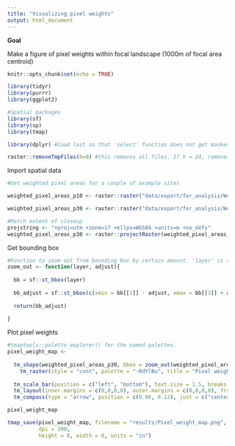 ```yaml
---
title: "Visualizing pixel weights"
output: html_document
---
```


**Goal**

Make a figure of pixel weights within focal landscape (1000m of focal area centroid)

```r
knitr::opts_chunk$set(echo = TRUE)

library(tidyr)
library(purrr)
library(ggplot2)

#Spatial packages
library(sf)
library(sp)
library(tmap)

library(dplyr) #load last so that 'select' function does not get masked

raster::removeTmpFiles(h=0) #this removes all files. If h = 24, removes all temp files more than 24 hours old, etc.
```

Import spatial data
```r
#Get weighted pixel areas for a couple of example sites

weighted_pixel_areas_p10 <- raster::raster("data/export/for_analysis/Weighted_pixel_area_images_20200701/10.tif")

weighted_pixel_areas_p30 <- raster::raster("data/export/for_analysis/Weighted_pixel_area_images_20200701/30.tif")

#Match extent of closeup
projstring <- "+proj=utm +zone=17 +ellps=WGS84 +units=m +no_defs" 
weighted_pixel_areas_p30 <- raster::projectRaster(weighted_pixel_areas_p30, crs = projstring)
```

Get bounding box
```r
#Function to zoom out from bounding box by certain amount. 'layer' is sf or raster object
zoom_out <- function(layer, adjust){
  
  bb = sf::st_bbox(layer)
  
  bb_adjust = sf::st_bbox(c(xmin = bb[[1]] - adjust, xmax = bb[[3]] + adjust, ymin = bb[[2]] - adjust, ymax = bb[[4]] + adjust), crs = proj)
  
  return(bb_adjust)
  
}
```

Plot pixel weights
```r
#tmaptools::palette_explorer() for the named palettes.
pixel_weight_map <- 
  
  tm_shape(weighted_pixel_areas_p30, bbox = zoom_out(weighted_pixel_areas_p30, 250), unit = "m") +
    tm_raster(style = "cont", palette = "-RdYlBu", title = "Pixel weight", breaks = c(0, 0.5, 1), legend.show = TRUE, legend.is.portrait = TRUE) +
  
  tm_scale_bar(position = c("left", "bottom"), text.size = 1.5, breaks = c(0, 500, 1000), bg.color = "white", bg.alpha = 0) + 
  tm_layout(inner.margins = c(0,0,0,0), outer.margins = c(0,0,0,0), frame.lwd = 4,  legend.title.size = 2, legend.text.size = 1.5) +
  tm_compass(type = "arrow", position = c(0.06, 0.12), just = c("center"), size = 2.5, show.labels = 1, text.size = 1.5) #show.labels value of 1 means only show north

pixel_weight_map

tmap_save(pixel_weight_map, filename = "results/Pixel_weight_map.png",
          dpi = 300,
          height = 8, width = 8, units = "in")
```